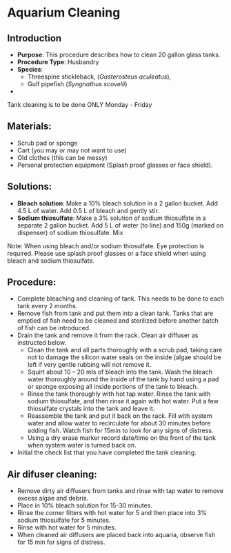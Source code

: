 # Aquarium Cleaning {#sec-husb-20gallon}

## Introduction

-   **Purpose**: This procedure describes how to clean 20 gallon glass tanks.
-   **Procedure Type**: Husbandry
-   **Species**:
    -   Threespine stickleback, (*Gasterosteus aculeatus*),
    -   Gulf pipefish (*Syngnathus scovelli*)
-   

::: {.callout-warning title="Schedule for Cleaning"}
Tank cleaning is to be done ONLY Monday - Friday
:::

## Materials:

-   Scrub pad or sponge
-   Cart (you may or may not want to use)
-   Old clothes (this can be messy)
-   Personal protection equipment (Splash proof glasses or face shield).

## Solutions:

-   **Bleach solution**: Make a 10% bleach solution in a 2 gallon bucket. Add 4.5 L of water. Add 0.5 L of bleach and gently stir.
-   **Sodium thiosulfate**: Make a 3% solution of sodium thiosulfate in a separate 2 gallon bucket. Add 5 L of water (to line) and 150g (marked on dispenser) of sodium thiosulfate. Mix

Note: When using bleach and/or sodium thiosulfate. Eye protection is required. Please use splash proof glasses or a face shield when using bleach and sodium thiosulfate.

## Procedure:

-   Complete bleaching and cleaning of tank. This needs to be done to each tank every 2 months.
-   Remove fish from tank and put them into a clean tank. Tanks that are emptied of fish need to be cleaned and sterilized before another batch of fish can be introduced.
-   Drain the tank and remove it from the rack. Clean air diffuser as instructed below.
    -   Clean the tank and all parts thoroughly with a scrub pad, taking care not to damage the silicon water seals on the inside (algae should be left if very gentle rubbing will not remove it.
    -   Squirt about 10 -- 20 mls of bleach into the tank. Wash the bleach water thoroughly around the inside of the tank by hand using a pad or sponge exposing all inside portions of the tank to bleach.
    -   Rinse the tank thoroughly with hot tap water. Rinse the tank with sodium thiosulfate, and then rinse it again with hot water. Put a few thiosulfate crystals into the tank and leave it.
    -   Reassemble the tank and put it back on the rack. Fill with system water and allow water to recirculate for about 30 minutes before adding fish. Watch fish for 15min to look for any signs of distress.
    -   Using a dry erase marker record date/time on the front of the tank when system water is turned back on.
-   Initial the check list that you have completed the tank cleaning.

## Air difuser cleaning:

-   Remove dirty air diffusers from tanks and rinse with tap water to remove excess algae and debris.
-   Place in 10% bleach solution for 15-30 minutes.
-   Rinse the corner filters with hot water for 5 and then place into 3% sodium thiosulfate for 5 minutes.
-   Rinse with hot water for 5 minutes.
-   When cleaned air diffusers are placed back into aquaria, observe fish for 15 min for signs of distress.

